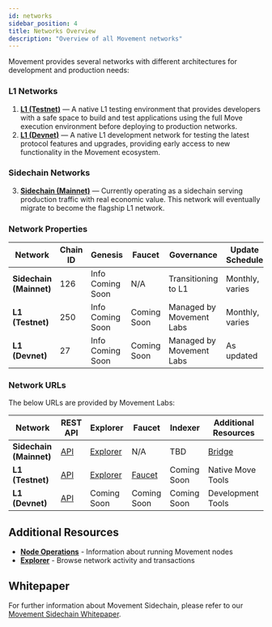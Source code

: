 ```yaml
---
id: networks
sidebar_position: 4
title: Networks Overview
description: "Overview of all Movement networks"
---
```



Movement provides several networks with different architectures for development and production needs:

### L1 Networks
1. **[L1 (Testnet)](/general/networks/testnet)** — A native L1 testing environment that provides developers with a safe space to build and test applications using the full Move execution environment before deploying to production networks.
2. **[L1 (Devnet)](/general/networks/devnet)** — A native L1 development network for testing the latest protocol features and upgrades, providing early access to new functionality in the Movement ecosystem.

### Sidechain Networks
3. **[Sidechain (Mainnet)](/general/networks/mainnet)** — Currently operating as a sidechain serving production traffic with real economic value. This network will eventually migrate to become the flagship L1 network.

### Network Properties

| Network | Chain ID | Genesis | Faucet | Governance | Update Schedule | Data Persistence |
|---------|------------|---------|---------|------------|-----------------|------------------|
| **Sidechain (Mainnet)** | 126 | Info Coming Soon | N/A | Transitioning to L1 | Monthly, varies | Permanent |
| **L1 (Testnet)** | 250 | Info Coming Soon | Coming Soon | Managed by Movement Labs | Monthly, varies | Resets as Needed, but avoided |
| **L1 (Devnet)** | 27 | Info Coming Soon | Coming Soon | Managed by Movement Labs | As updated | Resets as Needed |

### Network URLs

The below URLs are provided by Movement Labs:

| Network | REST API | Explorer | Faucet | Indexer | Additional Resources |
|---------|----------|----------|---------|---------|---------------------|
| **Sidechain (Mainnet)** | [API](https://mainnet.movementnetwork.xyz/v1) | [Explorer](https://explorer.movementnetwork.xyz/?network=mainnet) | N/A | TBD | [Bridge](https://bridge.movementnetwork.xyz/) |
| **L1 (Testnet)** | [API](https://testnet.movementnetwork.xyz/v1) | [Explorer](https://explorer.movementnetwork.xyz/?network=bardock+testnet) | [Faucet](https://faucet.movementnetwork.xyz/) | Coming Soon | Native Move Tools |
| **L1 (Devnet)** | [API](https://devnet.movementnetwork.xyz/v1) | Coming Soon | Coming Soon | Coming Soon | Development Tools |


## Additional Resources

- **[Node Operations](/general/nodes)** - Information about running Movement nodes
- **[Explorer](https://explorer.movementnetwork.xyz/)** - Browse network activity and transactions

## Whitepaper

For further information about Movement Sidechain, please refer to our [Movement Sidechain Whitepaper](/general/sidechain/whitepaper).
